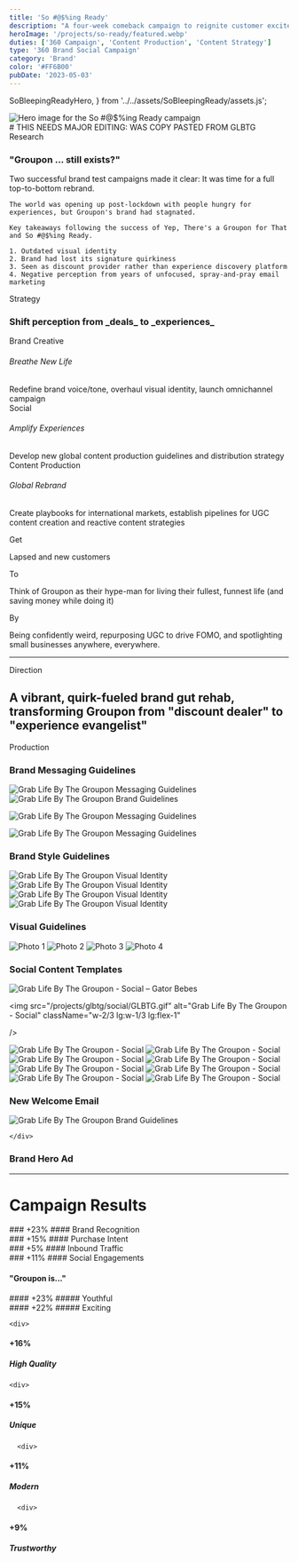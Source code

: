 ```yaml
---
title: 'So #@$%ing Ready'
description: "A four-week comeback campaign to reignite customer excitement, support small business recovery post-lockdown, and strengthen Groupon's brand position as the bridge between the two."
heroImage: '/projects/so-ready/featured.webp'
duties: ['360 Campaign', 'Content Production', 'Content Strategy']
type: '360 Brand Social Campaign'
category: 'Brand'
color: '#FF6B00'
pubDate: '2023-05-03'
---
```

  SoBleepingReadyHero,
} from '../../assets/SoBleepingReady/assets.js';

<div class="flex flex-col md:flex-row md:flex-wrap gap-4 p-4 md:p-4 ml-4">
  <div class="w-full md:w-2/3">
  <Image
    src={SoBleepingReadyHero}
    alt="Hero image for the So #@$%ing Ready campaign"
    class="rounded-md shadow-lg"
  />
</div>
</div>

<div class="border-3 border-red-300">
# THIS NEEDS MAJOR EDITING: WAS COPY PASTED FROM GLBTG
<TwoColumn>
  <div slot="left">
    <eyebrow>Research</eyebrow>
    <h3>"Groupon ... still exists?"</h3>
  </div>
  <div slot="right" class="prose">
    Two successful brand test campaigns made it clear: It was time for a full top-to-bottom rebrand.

    The world was opening up post-lockdown with people hungry for experiences, but Groupon's brand had stagnated.

    Key takeaways following the success of Yep, There's a Groupon for That and So #@$%ing Ready.

    1. Outdated visual identity
    2. Brand had lost its signature quirkiness
    3. Seen as discount provider rather than experience discovery platform
    4. Negative perception from years of unfocused, spray-and-pray email marketing

  </div>
</TwoColumn>

<TwoColumn>
  <div slot="left">
    <eyebrow>Strategy</eyebrow>
    <h3>Shift perception from _deals_ to _experiences_</h3>
  </div>

  <div slot="right" class="lg:col-span-1 text-dominoivory">
    <div class="border-l-3 border-dominoivory/30 border-dotted space-y-2 lg:space-y-4">
      <div class="flex flex-col ml-4">
        <eyebrow class="basis-full">Brand Creative</eyebrow>
        <h6 class="uppercase">Breathe New Life</h6>
          Redefine brand voice/tone, overhaul visual identity, launch omnichannel
          campaign
      </div>
      <div class="flex flex-col ml-4">
        <eyebrow class="basis-full">Social</eyebrow>
        <h6 class="uppercase">Amplify Experiences</h6>
           Develop new global content production guidelines and distribution
          strategy
      </div>
            <div class="flex flex-col p-4">
        <eyebrow class="basis-full">Content Production</eyebrow>
        <h6 class="uppercase">Global Rebrand</h6>
        Create playbooks for international markets, establish pipelines for
         UGC content creation and reactive content
          strategies
      </div>
      </div>
      </div>
</TwoColumn>

<div class="flex flex-wrap gap-4 mb-12">

<div class="w-full lg:flex-1 text-sm p-4">
  <p class="text-2xl font-bold text-dominoivory uppercase">Get</p>
  Lapsed and new customers
</div>

<div class="w-full lg:flex-1 text-sm p-4">
  <p class="text-2xl font-bold text-dominoivory uppercase">To</p>
  Think of Groupon as their hype-man for living their fullest, funnest life (and
  saving money while doing it)
</div>

  <div class="w-full lg:flex-1 text-sm p-4">
    <p class="text-2xl font-bold text-dominoivory uppercase">By</p>
      Being confidently weird, repurposing UGC to drive FOMO, and spotlighting small
      businesses anywhere, everywhere.
  </div>
</div>

<hr />
<div class="col-span-5 my-12 p-4">
  <eyebrow>Direction</eyebrow>
  <h2>
    A vibrant, quirk-fueled brand gut rehab, transforming Groupon from "discount
    dealer" to "experience evangelist"
  </h2>
</div>

<div class="uppercase text-sm text-dominoivory/40 mt-24">Production</div>

<h3 class="mb-12">Brand Messaging Guidelines</h3>

<div class="grid lg:grid-cols-2 justify-center items-center gap-4">

<img
  src="/projects/glbtg/messaging/1.png"
  alt="Grab Life By The Groupon Messaging Guidelines"
  className="w-full"
/>
<img
  src="/projects/glbtg/messaging/tone1.png"
  alt="Grab Life By The Groupon Brand Guidelines"
  className="w-full rounded-md shadow-lg"
/>

<img
  src="/projects/glbtg/messaging/2.png"
  alt="Grab Life By The Groupon Messaging Guidelines"
  className="w-full"
/>

<img
  src="/projects/glbtg/messaging/4.png"
  alt="Grab Life By The Groupon Messaging Guidelines"
  className="w-full"
/>
    </div>

<h3 class="my-12">Brand Style Guidelines</h3>

<div class="grid lg:grid-cols-2 justify-center items-center gap-4">

<img
  src="/projects/glbtg/visual/2.jpg"
  alt="Grab Life By The Groupon Visual Identity"
  className="w-full"
/>
<img
  src="/projects/glbtg/visual/3.jpg"
  alt="Grab Life By The Groupon Visual Identity"
  className="w-full"
/>
<img
  src="/projects/glbtg/visual/4.jpg"
  alt="Grab Life By The Groupon Visual Identity"
  className="w-full"
/>
<img
  src="/projects/glbtg/visual/1.jpg"
  alt="Grab Life By The Groupon Visual Identity"
  className="w-full"
/>
</div>

<h3 class="my-12">Visual Guidelines</h3>
<div class="grid lg:grid-cols-2 justify-center items-center gap-4">
  <img src="/projects/glbtg/content/1.png" alt="Photo 1" className="w-full" />
  <img src="/projects/glbtg/content/2.png" alt="Photo 2" className="w-full" />
  <img src="/projects/glbtg/content/3.png" alt="Photo 3" className="w-full" />
  <img src="/projects/glbtg/content/4.png" alt="Photo 4" className="w-full" />
</div>
<div className="flex gap-4 p-4"></div>

<h3 class="my-12">Social Content Templates</h3>

<div class="flex flex-col md:flex-row md:flex-wrap gap-4 p-4 w-full items-center justify-between">

<img
  src="/projects/glbtg/social/gator-bebes.gif"
  alt="Grab Life By The Groupon - Social – Gator Bebes"
  className="w-2/3 lg:w-1/3 lg:flex-1"
/>

  <img
    src="/projects/glbtg/social/GLBTG.gif"
    alt="Grab Life By The Groupon - Social"
    className="w-2/3 lg:w-1/3 lg:flex-1"

/>

  <img
    src="/projects/glbtg/social/crazy-aunts.gif"
    alt="Grab Life By The Groupon - Social"
    className="w-2/3 lg:w-1/3 lg:flex-1"
  />
  <img
    src="/projects/glbtg/social/fishy-frens.gif"
    alt="Grab Life By The Groupon - Social"
     className="w-2/3 lg:w-1/3 lg:flex-1"
  />
  <img
    src="/projects/glbtg/social/GLBTG2.gif"
    alt="Grab Life By The Groupon - Social"
    className="w-2/3 lg:w-1/3 lg:flex-1"
  />
  <img
    src="/projects/glbtg/social/weeeeeee.gif"
    alt="Grab Life By The Groupon - Social"
    className="w-2/3 lg:w-1/3 lg:flex-1"
  />
  <img
    src="/projects/glbtg/social/ziplining.gif"
    alt="Grab Life By The Groupon - Social"
    className="w-2/3 lg:w-1/3 lg:flex-1"
  />
  <img
    src="/projects/glbtg/social/1.gif"
    alt="Grab Life By The Groupon - Social"
    className="w-2/3 lg:w-1/3 lg:flex-1"
  />
  <img
    src="/projects/glbtg/social/2.png"
    alt="Grab Life By The Groupon - Social"
    className="w-2/3 lg:w-1/3 lg:flex-1"
  />
  <img
    src="/projects/glbtg/social/3.webp"
    alt="Grab Life By The Groupon - Social"
    className="w-2/3 lg:w-1/3 lg:flex-1"
  />
</div>

<h3 class="my-12">New Welcome Email</h3>

<div className="w-1/2 gap-4 p-4 mx-auto">

<img
  src="/projects/glbtg/email/1.gif"
  alt="Grab Life By The Groupon Brand Guidelines"
  className="w-full rounded-md shadow-lg"
/>

    </div>

<h3 class="my-12">Brand Hero Ad</h3>

<YouTube id="mW44RkdC8oA" class="mx-auto" />

<hr class="my-12" />

<div class="border-dotted border-dominoivory/40 border-2 p-4">

<div class="flex flex-col p-6 text-shadow-lg mt-8">
<h1>Campaign Results</h1>

<div class="flex flex-col lg:flex-wrap lg:flex-row gap-8 p-12 text-center mx-auto">
  <div class="w-full text-sm">
    ### +23%
    #### Brand Recognition
  </div>

<div class="w-full text-sm">### +15% #### Purchase Intent</div>

<div class="w-full text-sm">### +5% #### Inbound Traffic</div>

  <div class="w-full text-sm">
    ### +11%
    #### Social Engagements
  </div>
</div>

</div>

<h4 class="text-left ml-12 italic">"Groupon is..."</h4>

 <div class="grid grid-cols-2 gap-8 p-12 text-center">

<div>#### +23% ##### Youthful</div>

<div>#### +22% ##### Exciting</div>

    <div>

#### +16%

##### High Quality

  </div>

    <div>

#### +15%

##### Unique

  </div>

      <div>

#### +11%

##### Modern

  </div>

      <div>

#### +9%

##### Trustworthy

  </div>

</div>

</div>
</div>